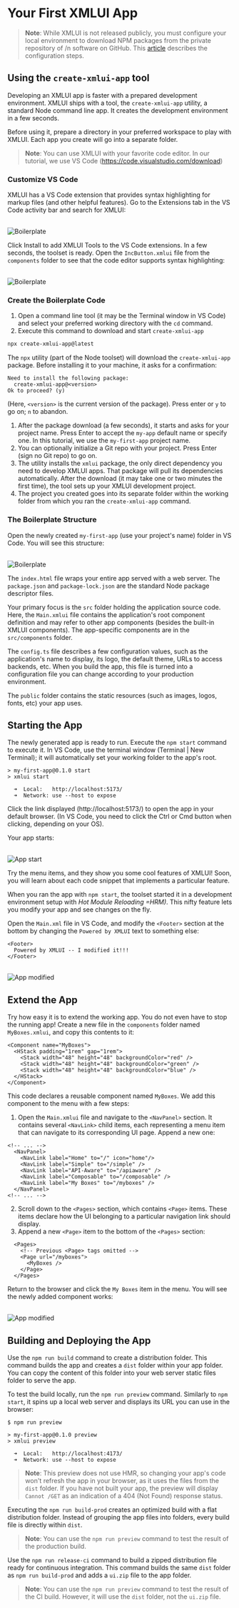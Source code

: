 # Your First XMLUI App

> **Note**: While XMLUI is not released publicly, you must configure your local environment to download NPM packages from the private repository of /n software on GitHub. This [article](./prepare-env) describes the configuration steps.

## Using the `create-xmlui-app` tool

Developing an XMLUI app is faster with a prepared development environment. XMLUI ships with a tool, the `create-xmlui-app` utility, a standard Node command line app. It creates the development environment in a few seconds.

Before using it, prepare a directory in your preferred workspace to play with XMLUI. Each app you create will go into a separate folder.

> **Note**: You can use XMLUI with your favorite code editor. In our tutorial, we use VS Code (https://code.visualstudio.com/download)

### Customize VS Code

XMLUI has a VS Code extension that provides syntax highlighting for markup files (and other helpful features). Go to the Extensions tab in the VS Code activity bar and search for XMLUI:

<br/>
<Image alt="Boilerplate" src="/resources/images/get-started/xmlui-tools.png" width={362} />

Click Install to add XMLUI Tools to the VS Code extensions. In a few seconds, the toolset is ready. Open the `IncButton.xmlui` file from the `components` folder to see that the code editor supports syntax highlighting:

<br/>
<Image alt="Boilerplate" src="/resources/images/get-started/syntax-highlighting.png" />


### Create the Boilerplate Code

1. Open a command line tool (it may be the Terminal window in VS Code) and select your preferred working directory with the `cd` command.
2. Execute this command to download and start `create-xmlui-app`

```bash
npx create-xmlui-app@latest
```

The `npx` utility (part of the Node toolset) will download the `create-xmlui-app` package. Before installing it to your machine, it asks for a confirmation:

```
Need to install the following package:
  create-xmlui-app@<version>
Ok to proceed? (y)
```

(Here, `<version>` is the current version of the package). Press enter or `y` to go on; `n` to abandon.

1. After the package download (a few seconds), it starts and asks for your project name. Press Enter to accept the `my-app` default name or specify one. In this tutorial, we use the `my-first-app` project name.
2. You can optionally initialize a Git repo with your project. Press Enter (sign no Git repo) to go on.
3. The utility installs the `xmlui` package, the only direct dependency you need to develop XMLUI apps. That package will pull its dependencies automatically. After the download (it may take one or two minutes the first time), the tool sets up your XMLUI development project.
4. The project you created goes into its separate folder within the working folder from which you ran the `create-xmlui-app` command.

### The Boilerplate Structure

Open the newly created `my-first-app` (use your project's name) folder in VS Code. You will see this structure:

<br/>
<Image alt="Boilerplate" src="/resources/images/get-started/boilerplate-structure.png" width={315} />

The `index.html` file wraps your entire app served with a web server. The `package.json` and `package-lock.json` are the standard Node package descriptor files.

Your primary focus is the `src` folder holding the application source code. Here, the `Main.xmlui` file contains the application's root component definition and may refer to other app components (besides the built-in XMLUI components). The app-specific components are in the `src/components` folder.

The `config.ts` file describes a few configuration values, such as the application's name to display, its logo, the default theme, URLs to access backends, etc. When you build the app, this file is turned into a configuration file you can change according to your production environment.

The `public` folder contains the static resources (such as images, logos, fonts, etc) your app uses.

## Starting the App

The newly generated app is ready to run. Execute the `npm start` command to execute it. In VS Code, use the terminal window (Terminal | New Terminal); it will automatically set your working folder to the app's root.
```
> my-first-app@0.1.0 start
> xmlui start

  ➜  Local:   http://localhost:5173/
  ➜  Network: use --host to expose
```

Click the link displayed (http://localhost:5173/) to open the app in your default browser. (In VS Code, you need to click the Ctrl or Cmd button when clicking, depending on your OS).

Your app starts:

<br/>
<Image alt="App start" src="/resources/images/get-started/app-start.png" />

Try the menu items, and they show you some cool features of XMLUI! Soon, you will learn about each code snippet that implements a particular feature.

When you ran the app with `npm start`, the toolset started it in a development environment setup with _Hot Module Reloading =HRM)_. This nifty feature lets you modify your app and see changes on the fly.

Open the `Main.xml` file in VS Code, and modify the `<Footer>` section at the bottom by changing the `Powered by XMLUI` text to something else:

```ueml
<Footer>
  Powered by XMLUI -- I modified it!!!
</Footer>
```

<br/>
<Image alt="App modified" src="/resources/images/get-started/app-modified.png" />

## Extend the App

Try how easy it is to extend the working app. You do not even have to stop the running app! Create a new file in the `components` folder named `MyBoxes.xmlui`, and copy this contents to it:

```ueml copy
<Component name="MyBoxes">
  <HStack padding="1rem" gap="1rem">
    <Stack width="48" height="48" backgroundColor="red" />
    <Stack width="48" height="48" backgroundColor="green" />
    <Stack width="48" height="48" backgroundColor="blue" />
  </HStack>
</Component>
```

This code declares a reusable component named `MyBoxes`. We add this component to the menu with a few steps:

1. Open the `Main.xmlui` file and navigate to the `<NavPanel>` section. It contains several `<NavLink>` child items, each representing a menu item that can navigate to its corresponding UI page. Append a new one:

```ueml copy {7}
<!-- ... -->
  <NavPanel>
    <NavLink label="Home" to="/" icon="home"/>
    <NavLink label="Simple" to="/simple" />
    <NavLink label="API-Aware" to="/apiaware" />
    <NavLink label="Composable" to="/composable" />
    <NavLink label="My Boxes" to="/myboxes" />
  </NavPanel>
<!-- ... -->
```

2. Scroll down to the `<Pages>` section, which contains `<Page>` items. These items declare how the UI belonging to a particular navigation link should display.
3. Append a new `<Page>` item to the bottom of the `<Pages>` section:

```ueml copy {3-5}
  <Pages>
    <!-- Previous <Page> tags omitted -->
    <Page url="/myboxes">
      <MyBoxes />
    </Page>
  </Pages>
```

Return to the browser and click the `My Boxes` item in the menu. You will see the newly added component works:

<br/>
<Image alt="App modified" src="/resources/images/get-started/app-with-boxes.png" />

## Building and Deploying the App

Use the `npm run build` command to create a distribution folder. This command builds the app and creates a `dist` folder within your app folder. You can copy the content of this folder into your web server static files folder to serve the app.

To test the build locally, run the `npm run preview` command. Similarly to `npm start`, it spins up a local web server and displays its URL you can use in the browser:

```text {6}
$ npm run preview

> my-first-app@0.1.0 preview
> xmlui preview

  ➜  Local:   http://localhost:4173/
  ➜  Network: use --host to expose
```

> **Note**: This preview does not use HMR, so changing your app's code won't refresh the app in your browser, as it uses the files from the `dist` folder. If you have not built your app, the preview will display `Cannot /GET` as an indication of a 404 (Not Found) response status.

Executing the `npm run build-prod` creates an optimized build with a flat distribution folder. Instead of grouping the app files into folders, every build file is directly within `dist`.

> **Note**: You can use the `npm run preview` command to test the result of the production build.

Use the `npm run release-ci` command to build a zipped distribution file ready for continuous integration. This command builds the same `dist` folder as `npm run build-prod` and adds a `ui.zip` file to the app folder.

> **Note**: You can use the `npm run preview` command to test the result of the CI build. However, it will use the `dist` folder, not the `ui.zip` file.
